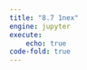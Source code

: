 ```yaml
---
title: "8.7 1nex"
engine: jupyter
execute: 
    echo: true
code-fold: true
---
```


```python



```